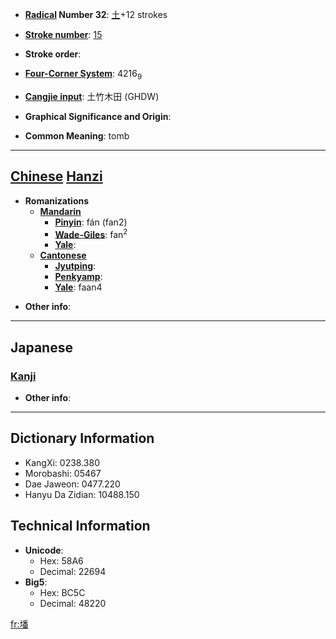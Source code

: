 * '''[[Wiktionary:Chinese radical index| Radical]] Number 32''': [[Wiktionary:Chinese radical index 土|土]]+12 strokes

* '''[[Wiktionary:Chinese total strokes index|Stroke number]]''': [[Wiktionary:Chinese total strokes index 15|15]]

* '''Stroke order''': 

* '''[[Wiktionary:Chinese four corner index|Four-Corner System]]''': 4216<sub>9</sub>

* '''[[Wiktionary:Chinese Cangjie index|Cangjie input]]''': 土竹木田 (GHDW)

* '''Graphical Significance and Origin''': 

* '''Common Meaning''': tomb

----

== [[Chinese]] [[Hanzi]] ==

* '''Romanizations'''
** '''[[Mandarin]]'''
*** '''[[Pinyin]]''': fán (fan2)
*** '''[[Wade-Giles]]''': fan<sup>2</sup>
*** '''[[Yale]]''': 
** '''[[Cantonese]]'''
*** '''[[Jyutping]]''':
*** '''[[Penkyamp]]''': 
*** '''[[Yale]]''': faan4

* '''Other info''': 

----

==Japanese==
===[[Kanji]]===
{{kanji|on readings=[[はん]] (han), [[ほん]] (hon)|kun readings=[[つか]] (tsuka)}}

* '''Other info''':  

----

== Dictionary Information ==

* KangXi: 0238.380
* Morobashi: 05467
* Dae Jaweon: 0477.220
* Hanyu Da Zidian: 10488.150

== Technical Information ==

* '''Unicode''':
** Hex: 58A6
** Decimal: 22694
* '''Big5''':
** Hex: BC5C
** Decimal: 48220

[[fr:墦]]
